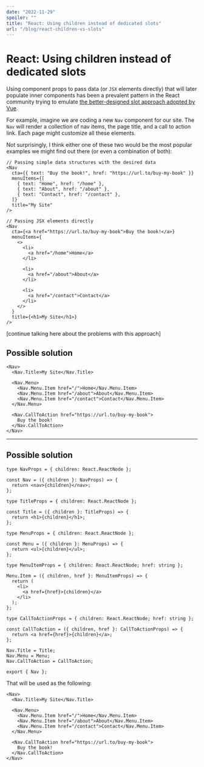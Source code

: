 ```yaml
---
date: "2022-11-29"
spoiler: ""
title: "React: Using children instead of dedicated slots"
url: "/blog/react-children-vs-slots"
---
```


# React: Using children instead of dedicated slots

Using component props to pass data (or `JSX` elements directly) that will later
populate inner components has been a prevalent pattern in the React community
trying to emulate [the better-designed slot approach adopted by Vue][vue-slots].

For example, imagine we are coding a new `Nav` component for our site. The `Nav`
will render a collection of nav items, the page title, and a call to action
link. Each page might customize all these elements.

Not surprisingly, I think either one of these two would be the most popular
examples we might find out there (or even a combination of both):

```tsx
// Passing simple data structures with the desired data
<Nav
  cta={{ text: "Buy the book!", href: "https://url.to/buy-my-book" }}
  menuItems={[
    { text: "Home", href: "/home" },
    { text: "About", href: "/about" },
    { text: "Contact", href: "/contact" },
  ]}
  title="My Site"
/>

// Passing JSX elements directly
<Nav
  cta={<a href="https://url.to/buy-my-book">Buy the book!</a>}
  menuItems={
    <>
      <li>
        <a href="/home">Home</a>
      </li>

      <li>
        <a href="/about">About</a>
      </li>

      <li>
        <a href="/contact">Contact</a>
      </li>
    </>
  }
  title={<h1>My Site</h1>}
/>
```

[continue talking here about the problems with this approach]

## Possible solution

```tsx
<Nav>
  <Nav.Title>My Site</Nav.Title>

  <Nav.Menu>
    <Nav.Menu.Item href="/">Home</Nav.Menu.Item>
    <Nav.Menu.Item href="/about">About</Nav.Menu.Item>
    <Nav.Menu.Item href="/contact">Contact</Nav.Menu.Item>
  </Nav.Menu>

  <Nav.CallToAction href="https://url.to/buy-my-book">
    Buy the book!
  </Nav.CallToAction>
</Nav>
```

---

## Possible solution

```tsx
type NavProps = { children: React.ReactNode };

const Nav = ({ children }: NavProps) => {
  return <nav>{children}</nav>;
};

type TitleProps = { children: React.ReactNode };

const Title = ({ children }: TitleProps) => {
  return <h1>{children}</h1>;
};

type MenuProps = { children: React.ReactNode };

const Menu = ({ children }: MenuProps) => {
  return <ul>{children}</ul>;
};

type MenuItemProps = { children: React.ReactNode; href: string };

Menu.Item = ({ children, href }: MenuItemProps) => {
  return (
    <li>
      <a href={href}>{children}</a>
    </li>
  );
};

type CallToActionProps = { children: React.ReactNode; href: string };

const CallToAction = ({ children, href }: CallToActionProps) => {
  return <a href={href}>{children}</a>;
};

Nav.Title = Title;
Nav.Menu = Menu;
Nav.CallToAction = CallToAction;

export { Nav };
```

That will be used as the following:

```tsx
<Nav>
  <Nav.Title>My Site</Nav.Title>

  <Nav.Menu>
    <Nav.Menu.Item href="/">Home</Nav.Menu.Item>
    <Nav.Menu.Item href="/about">About</Nav.Menu.Item>
    <Nav.Menu.Item href="/contact">Contact</Nav.Menu.Item>
  </Nav.Menu>

  <Nav.CallToAction href="https://url.to/buy-my-book">
    Buy the book!
  </Nav.CallToAction>
</Nav>
```

[vue-slots]: https://vuejs.org/guide/components/slots.html#named-slots
